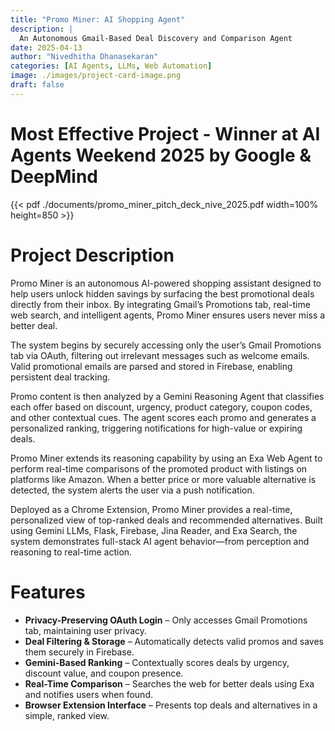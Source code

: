 ```yaml
---
title: "Promo Miner: AI Shopping Agent"
description: |
  An Autonomous Gmail-Based Deal Discovery and Comparison Agent
date: 2025-04-13
author: "Nivedhitha Dhanasekaran"
categories: [AI Agents, LLMs, Web Automation]
image: ./images/project-card-image.png
draft: false
---
```


# Most Effective Project - Winner at AI Agents Weekend 2025 by Google & DeepMind 

{{< pdf ./documents/promo_miner_pitch_deck_nive_2025.pdf width=100% height=850 >}}


# Project Description

Promo Miner is an autonomous AI-powered shopping assistant designed to help users unlock hidden savings by surfacing the best promotional deals directly from their inbox. By integrating Gmail's Promotions tab, real-time web search, and intelligent agents, Promo Miner ensures users never miss a better deal.

The system begins by securely accessing only the user's Gmail Promotions tab via OAuth, filtering out irrelevant messages such as welcome emails. Valid promotional emails are parsed and stored in Firebase, enabling persistent deal tracking.

Promo content is then analyzed by a Gemini Reasoning Agent that classifies each offer based on discount, urgency, product category, coupon codes, and other contextual cues. The agent scores each promo and generates a personalized ranking, triggering notifications for high-value or expiring deals.

Promo Miner extends its reasoning capability by using an Exa Web Agent to perform real-time comparisons of the promoted product with listings on platforms like Amazon. When a better price or more valuable alternative is detected, the system alerts the user via a push notification.

Deployed as a Chrome Extension, Promo Miner provides a real-time, personalized view of top-ranked deals and recommended alternatives. Built using Gemini LLMs, Flask, Firebase, Jina Reader, and Exa Search, the system demonstrates full-stack AI agent behavior—from perception and reasoning to real-time action.

# Features

- **Privacy-Preserving OAuth Login** – Only accesses Gmail Promotions tab, maintaining user privacy.
- **Deal Filtering & Storage** – Automatically detects valid promos and saves them securely in Firebase.
- **Gemini-Based Ranking** – Contextually scores deals by urgency, discount value, and coupon presence.
- **Real-Time Comparison** – Searches the web for better deals using Exa and notifies users when found.
- **Browser Extension Interface** – Presents top deals and alternatives in a simple, ranked view.
